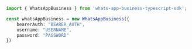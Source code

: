 ```typescript index.ts
import { WhatsAppBusiness } from 'whats-app-business-typescript-sdk';

const whatsAppBusiness = new WhatsAppBusiness({
    bearerAuth: "BEARER_AUTH",
    username: "USERNAME",
    password: "PASSWORD"
})
```